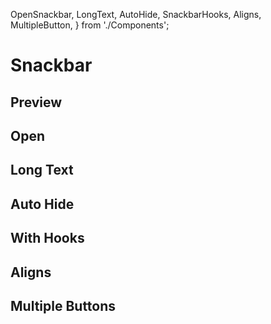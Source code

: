   OpenSnackbar,
  LongText,
  AutoHide,
  SnackbarHooks,
  Aligns,
  MultipleButton,
} from './Components';

<Meta title="Components/Snackbar" components={Snackbar} />

# Snackbar

## Preview

<Canvas>
  <Story name="Preview">
    <Snackbar show={true} message="데이터 전송이 완료되었습니다." />
  </Story>
</Canvas>

## Open

<Canvas>
  <Story name="Open Snackbar">
    <OpenSnackbar />
  </Story>
</Canvas>

## Long Text

<Canvas>
  <Story name="Long Text">
    <LongText />
  </Story>
</Canvas>

## Auto Hide

<Canvas>
  <Story name="Auto Hide">
    <AutoHide />
  </Story>
</Canvas>

## With Hooks

<Canvas>
  <Story name="With Hooks">
    <SnackbarHooks />
  </Story>
</Canvas>

## Aligns

<Canvas>
  <Story name="Aligns">
    <Aligns />
  </Story>
</Canvas>

## Multiple Buttons

<Canvas>
  <Story name="Multiple Buttons">
    <MultipleButton />
  </Story>
</Canvas>
